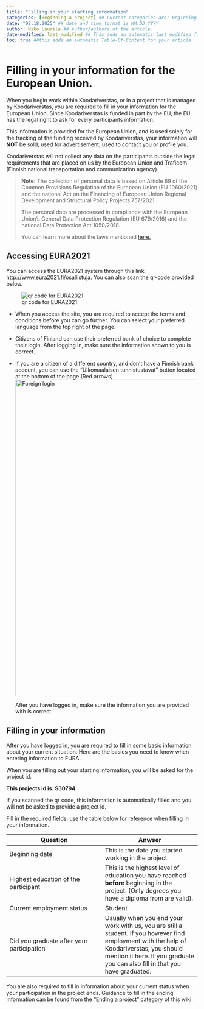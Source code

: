 ```yaml
---
title: "Filling in your starting information"
categories: [Beginning a project] ## Current categories are: Beginning a project, During a project, Ending a project, General (Categories are case sensitive)
date: "02.18.2025" ## date and time format is MM.DD.YYYY
author: Niko Laurila ## Author/authors of the article. 
date-modified: last-modified ## This adds an automatic last modified field to the article, last-modified function will automatically add the correct date when a modification is made to the article.
toc: true ##this adds an automatic Table-Of-Content for your article.
---
```


# Filling in your information for the European Union. 

When you begin work within Koodariverstas, or in a project that is managed by Koodariverstas, you are required to fill in your information for the European Union. Since Koodariverstas is funded in part by the EU, the EU has the legal right to ask for every participants information.

This information is provided for the European Union, and is used solely for the tracking of the funding received by Koodariverstas, your information will **NOT** be sold, used for advertisement, used to contact you or profile you.

Koodariverstas will not collect any data on the participants outside the legal requirements that are placed on us by the European Union and Traficom (Finnish national transportation and communication agency).

> **Note:** The collection of personal data is based on Article 69 of the Common Provisions Regulation of the European Union (EU 1060/2021) and the national Act on the Financing of European Union Regional Development and Structural Policy Projects 757/2021.
>
> The personal data are processed in compliance with the European Union's General Data Protection Regulation (EU 679/2016) and the national Data Protection Act 1050/2018.
>
> You can learn more about the laws mentioned [here.](https://www.traficom.fi/en/regulations?group=digitalanddata&limit=20&offset=0&query=&sort=created)

## Accessing EURA2021

You can access the EURA2021 system through this link: <http://www.eura2021.fi/osallistuja>. You can also scan the qr-code provided below.

![qr code for EURA2021](image001.png){fig-align="left"}

-   When you access the site, you are required to accept the terms and conditions before you can go further. You can select your preferred language from the top right of the page.

-   Citizens of Finland can use their preferred bank of choice to complete their login. After logging in, make sure the information shown to you is correct.

-   If you are a citizen of a different country, and don't have a Finnish bank account, you can use the "Ulkomaalaisen tunnistustavat" button located at the bottom of the page (Red arrows). ![Foreign login](Euralogin 1.png){width="832"}

    After you have logged in, make sure the information you are provided with is correct.

## Filling in your information

After you have logged in, you are required to fill in some basic information about your current situation. Here are the basics you need to know when entering information to EURA.

When you are filling out your starting information, you will be asked for the project id.

**This projects id is: S30794.**

If you scanned the qr code, this information is automatically filled and you will not be asked to provide a project id.

Fill in the required fields, use the table below for reference when filling in your information.

| Question | Anwser |
|----|----|
| Beginning date | This is the date you started working in the project |
| Highest education of the participant | This is the highest level of education you have reached **before** beginning in the project. (Only degrees you have a diploma from are valid). |
| Current employment status | Student |
| Did you graduate after your participation | Usually when you end your work with us, you are still a student. If you however find employment with the help of Koodariverstas, you should mention it here. If you graduate you can also fill in that you have graduated. |

You are also required to fill in information about your current status when your participation in the project ends. Guidance to fill in the ending information can be found from the "Ending a project" category of this wiki.
